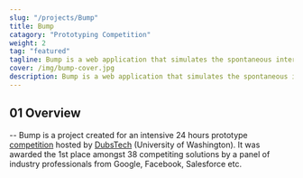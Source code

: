 ```yaml
---
slug: "/projects/Bump"
title: Bump
catagory: "Prototyping Competition"
weight: 2
tag: "featured"
tagline: Bump is a web application that simulates the spontaneous interaction of real life networking events virtually.
cover: /img/bump-cover.jpg
description: Bump is a web application that simulates the spontaneous interaction of real life networking events virtually.
---
```


## 01 Overview

-- Bump is a project created for an intensive 24 hours prototype [competition](https://www.protothon.info/) hosted by [DubsTech](https://dubstech.org/) (University of Washington). It was awarded the 1st place amongst 38 competiting solutions by a panel of industry professionals from Google, Facebook, Salesforce etc.

<ProjectInfo>
  <ProjectInfoItem fieldName="My Role" value="UX/UI Design, Visual Design" />
  <ProjectInfoItem fieldName="Project Scope" value="24 hours Competition" />
  <ProjectInfoItem fieldName="Tools" value="Figma" />
  <ProjectInfoItem
    fieldName="Team"
    value="David Mai, Sophia Wang, Alvin Leung"
  />
</ProjectInfo>
